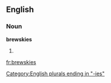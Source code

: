 ==English==

===Noun===
'''brewskies'''

# {{plural of|[[brewsky]]}}

[[Category:English plurals ending in "-ies"]]

[[fr:brewskies]]